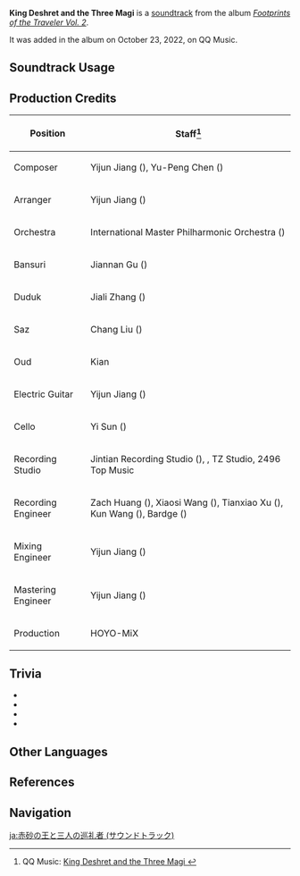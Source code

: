 {{Soundtrack Infobox
|title          = King Deshret and the Three Magi
|image          = Footprints of the Traveler Vol 2.png
|album          = Footprints of the Traveler Vol. 2
|album2         = Footprints of the Traveler (CN)
|releaseDate    = 2022-10-23
|disc           =
|number         = 02
|number2        = 17
|featured       =
|featured2      =
|featured3      =
|featured_disc  =
|featured_disc2 =
|featured_disc3 =
|youtube_id     = ChQuPYyRglo
|spotify_id     = 3yCZ3wPPW3dylRlCR4Z1xd
|previous       = The Morn a Thousand Roses Brings (Soundtrack)
|next           = Akasha Pulses, the Kalpa Flame Rises (Soundtrack)
}}
'''King Deshret and the Three Magi''' is a [[soundtrack]] from the album ''[[Footprints of the Traveler Vol. 2]]''.

It was added in the album on October 23, 2022, on QQ Music.

==Soundtrack Usage==
{{Soundtrack Usage
|mediaoriginal = Version Trailer;;3.1
}}

==Production Credits==
{| class="wikitable"
! Position
! Staff<ref>QQ Music: [https://y.qq.com/n/ryqq/songDetail/003GBQpH3uAIiO King Deshret and the Three Magi {{zh|赤土之王与三朝圣者}}]</ref>
|-
! Composer
| Yijun Jiang ({{zh|姜以君}}), Yu-Peng Chen ({{zh|陈致逸}})
|-
! Arranger
| Yijun Jiang ({{zh|姜以君}})
|-
! Orchestra
| International Master Philharmonic Orchestra ({{zh|国际首席爱乐乐团}})
|-
! Bansuri
| Jiannan Gu ({{zh|顾剑楠}})
|-
! Duduk
| Jiali Zhang ({{zh|张佳理}})
|-
! Saz
| Chang Liu ({{zh|刘耳朵}})
|-
! Oud
| Kian
|-
! Electric Guitar
| Yijun Jiang ({{zh|姜以君}})
|-
! Cello
| Yi Sun ({{zh|孙艺}})
|-
! Recording Studio
| Jintian Recording Studio ({{zh|金田录音棚}}), {{Not a Typo|52Hz Studio}}, TZ Studio, 2496 Top Music
|-
! Recording Engineer
| Zach Huang ({{zh|黄巍}}), Xiaosi Wang ({{zh|王小四}}), Tianxiao Xu ({{zh|徐天晓}}), Kun Wang ({{zh|王昆}}), Bardge ({{zh|麻锅}})
|-
! Mixing Engineer
| Yijun Jiang ({{zh|姜以君}})
|-
! Mastering Engineer
| Yijun Jiang ({{zh|姜以君}})
|-
! Production
| HOYO-MiX
|}

==Trivia==
* {{Transclude|The Temple Conquered by Death|TheTempleConqueredByDeathLeitmotif|section=1}}
* {{Transclude|Across Dimming Asterisms|AcrossDimmingAsterismsLeitmotif|section=1}}
* {{Transclude|Many-Colored Smiles and Tears|DanceOfSabzeruzLeitmotif|section=1}}
* {{Transclude|Ominous Fandango|OminousFandangoLeitmotif|section=1}}

==Other Languages==
{{Other Languages|King Deshret and the Three Magi}}

==References==
{{Reflist}}

==Navigation==
{{Soundtrack Navbox|Footprints of the Traveler}}

[[ja:赤砂の王と三人の巡礼者 (サウンドトラック)]]